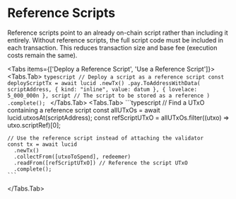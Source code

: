 
# Reference Scripts

Reference scripts point to an already on-chain script rather than including it entirely. Without reference scripts, the full script code must be included in each transaction.
This reduces transaction size and base fee (execution costs remain the same).


<Tabs items={['Deploy a Reference Script', 'Use a Reference Script']}>
  <Tabs.Tab>
    ```typescript
    // Deploy a script as a reference script
    const deployScriptTx = await lucid
      .newTx()
      .pay.ToAddressWithData(
        scriptAddress,
        { kind: "inline", value: datum },
        { lovelace: 5_000_000n },
        script // The script to be stored as a reference
      )
      .complete();
    ```
  </Tabs.Tab>
  <Tabs.Tab>
    ```typescript
    // Find a UTxO containing a reference script
    const allUTxOs = await lucid.utxosAt(scriptAddress);
    const refScriptUTxO = allUTxOs.filter((utxo) => utxo.scriptRef)[0];

    // Use the reference script instead of attaching the validator
    const tx = await lucid
      .newTx()
      .collectFrom([utxoToSpend], redeemer)
      .readFrom([refScriptUTxO]) // Reference the script UTxO
      .complete();
    ```
  </Tabs.Tab>
</Tabs>